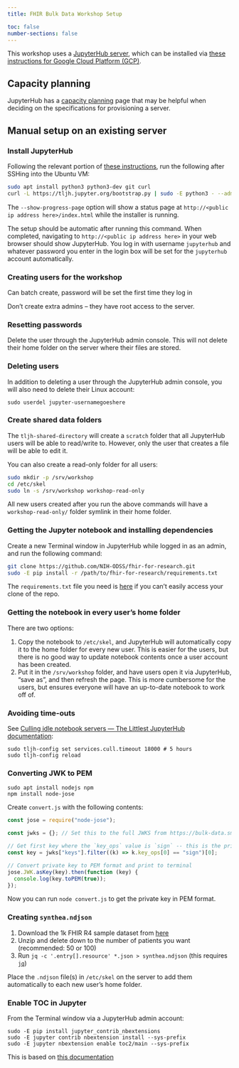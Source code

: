```yaml
---
title: FHIR Bulk Data Workshop Setup

toc: false
number-sections: false
---
```


This workshop uses a [JupyterHub server](https://tljh.jupyter.org/en/latest/), which can be installed via [these instructions for Google Cloud Platform (GCP)](https://tljh.jupyter.org/en/latest/install/google.html).

## Capacity planning

JupyterHub has a [capacity planning](https://jupyterhub.readthedocs.io/en/latest/explanation/capacity-planning.html) page that may be helpful when deciding on the specifications for provisioning a server.

## Manual setup on an existing server

### Install JupyterHub

Following the relevant portion of [these instructions](https://tljh.jupyter.org/en/latest/install/custom-server.html), run the following after SSHing into the Ubuntu VM:

```sh
sudo apt install python3 python3-dev git curl
curl -L https://tljh.jupyter.org/bootstrap.py | sudo -E python3 - --admin jupyterhub --show-progress-page --plugin git+https://github.com/kafonek/tljh-shared-directory
```

The `--show-progress-page` option will show a status page at `http://<public ip address here>/index.html` while the installer is running.

The setup should be automatic after running this command. When completed, navigating to `http://<public ip address here>` in your web browser should show JupyterHub. You log in with username `jupyterhub` and whatever password you enter in the login box will be set for the `jupyterhub` account automatically.

### Creating users for the workshop

Can batch create, password will be set the first time they log in

Don't create extra admins -- they have root access to the server.

### Resetting passwords

Delete the user through the JupyterHub admin console. This will not delete their home folder on the server where their files are stored.

### Deleting users

In addition to deleting a user through the JupyterHub admin console, you will also need to delete their Linux account:

```shell
sudo userdel jupyter-usernamegoeshere
```

### Create shared data folders

The `tljh-shared-directory` will create a `scratch` folder that all JupyterHub users will be able to read/write to. However, only the user that creates a file will be able to edit it.

You can also create a read-only folder for all users:

```sh
sudo mkdir -p /srv/workshop
cd /etc/skel
sudo ln -s /srv/workshop workshop-read-only
```

All new users created after you run the above commands will have a `workshop-read-only/` folder symlink in their home folder.

### Getting the Jupyter notebook and installing dependencies

Create a new Terminal window in JupyterHub while logged in as an admin, and run the following command:

```sh
git clone https://github.com/NIH-ODSS/fhir-for-research.git
sudo -E pip install -r /path/to/fhir-for-research/requirements.txt
```

The `requirements.txt` file you need is [here](https://github.com/NIH-ODSS/fhir-for-research/blob/main/requirements.txt) if you can't easily access your clone of the repo.

### Getting the notebook in every user's home folder

There are two options:

1. Copy the notebook to `/etc/skel`, and JupyterHub will automatically copy it to the home folder for every new user. This is easier for the users, but there is no good way to update notebook contents once a user account has been created.
2. Put it in the `/srv/workshop` folder, and have users open it via JupyterHub, "save as", and then refresh the page. This is more cumbersome for the users, but ensures everyone will have an up-to-date notebook to work off of.

### Avoiding time-outs

See [Culling idle notebook servers — The Littlest JupyterHub documentation](https://tljh.jupyter.org/en/latest/topic/idle-culler.html):

```shell
sudo tljh-config set services.cull.timeout 18000 # 5 hours
sudo tljh-config reload
```

### Converting JWK to PEM

```shell
sudo apt install nodejs npm
npm install node-jose
```

Create `convert.js` with the following contents:

```js
const jose = require("node-jose");

const jwks = {}; // Set this to the full JWKS from https://bulk-data.smarthealthit.org

// Get first key where the `key_ops` value is `sign` -- this is the private key
const key = jwks["keys"].filter((k) => k.key_ops[0] == "sign")[0];

// Convert private key to PEM format and print to terminal
jose.JWK.asKey(key).then(function (key) {
  console.log(key.toPEM(true));
});
```

Now you can run `node convert.js` to get the private key in PEM format.

### Creating `synthea.ndjson`

1. Download the 1k FHIR R4 sample dataset from [here](https://synthea.mitre.org/downloads)
2. Unzip and delete down to the number of patients you want (recommended: 50 or 100)
3. Run `jq -c '.entry[].resource' *.json > synthea.ndjson` (this requires [`jq`](https://jqlang.github.io/jq/))

Place the `.ndjson` file(s) in `/etc/skel` on the server to add them automatically to each new user's home folder.

### Enable TOC in Jupyter

From the Terminal window via a JupyterHub admin account:

```shell
sudo -E pip install jupyter_contrib_nbextensions
sudo -E jupyter contrib nbextension install --sys-prefix
sudo -E jupyter nbextension enable toc2/main --sys-prefix
```

This is based on [this documentation](https://tljh.jupyter.org/en/latest/howto/admin/enable-extensions.html)
